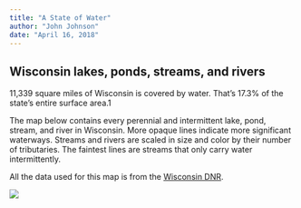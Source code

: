 ```yaml
---
title: "A State of Water"
author: "John Johnson"
date: "April 16, 2018"
---
```


## Wisconsin lakes, ponds, streams, and rivers

11,339 square miles of Wisconsin is covered by water. That’s 17.3% of the state’s entire surface area.1

The map below contains every perennial and intermittent lake, pond, stream, and river in Wisconsin. More opaque lines indicate more significant waterways. Streams and rivers are scaled in size and color by their number of tributaries. The faintest lines are streams that only carry water intermittently.

All the data used for this map is from the [Wisconsin DNR](https://data-wi-dnr.opendata.arcgis.com/).


![](graphics/wi-water.png)
